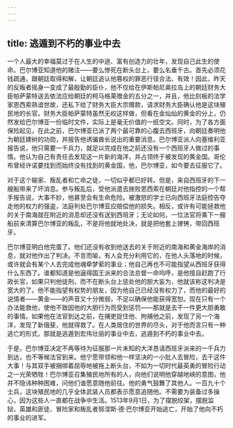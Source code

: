 ```yaml
---
---
---
```

title: 逃遁到不朽的事业中去
---




一个人最大的幸福莫过于在人生的中途、富有创造力的壮年，发现自己此生的使命。巴尔博亚知道他的赌注——要么惨死在断头台上，要么名垂千古。首先必须花钱疏通，跟朝廷取得和解，让朝廷追认他篡权的罪恶行径合法、有效！因此，昨天的反叛者摇身一变成了最殷勤的臣仆，他不仅给在伊斯帕尼奥拉岛上的朝廷财务大臣帕萨蒙特送去依法应给朝廷的柯马格莱赠金的五分之一，并且，他比刻板的法学家恩西索熟谙世故，还私下给了财务大臣大宗赠款，请求财务大臣确认他是这块殖民地的长官。财务大臣帕萨蒙特虽然无权这样做，但看在金灿灿的黄金的分上，仍然发给巴尔博亚一份临时文件，实际上是毫无价值的一纸空文。同时，为了各方面保险起见，在此之前，巴尔博亚已派了两个最可靠的心腹去西班牙，向朝廷奏明他为朝廷建树的功勋，并报告他诱骗酋长说出的重要消息。巴尔博亚派人向塞维利亚报告说，他只需要一千兵力，就足以完成在他之前还没有一个西班牙人做过的事情。他认为自己有责任去发现这一片新的海洋，并占领终于被发现的黄金国。哥伦布曾经许诺要找到而始终没有找到的黄金国，他，巴尔博亚，如今要去征服它了。

对于这个输家、叛乱者和亡命之徒，一切似乎都已好转。但是，来自西班牙的下一艘船带来了坏消息。参与叛乱后，受他派遣去挫败恩西索在朝廷对他指控的一个帮手报告说，大事不妙，他甚至会有生命危险。被激怒的学士已向西班牙法庭控告夺走他的权力的强盗，法庭判处巴尔博亚应赔偿他的损失。相反，或许有可能拯救他的关于南海就在附近的消息却还没有送到西班牙；无论如何，一位法官将乘下一艘船前来清算巴尔博亚的叛乱，不是将他就地处决，就是把他套上镣铐，带回西班牙。

巴尔博亚明白他完蛋了。他们还没有收到他送去的关于附近的南海和黄金海岸的消息，就对他作出了判决。不言而喻，有人会充分利用它的，在他人头落地的时候，或许就会有某个人去完成他魂牵梦萦的事业；他自己再也不可能指望从西班牙获得什么东西了。谁都知道是他逼得国王派来的合法总督一命呜呼，是他擅自赶跑了行政长官，如果只判他徒刑，而不在断头台上惩处他的胆大妄为，他就该称这判决是宽大的了。他不能指望有权势的朋友，因为他自己已经没有权力了，而他的最好的说情者——黄金——的声音又十分微弱，不足以确保他能获得宽恕。现在只有一个办法能救他，使他不致因他的大胆行为而受到惩罚——那就是去干一件更大胆勇敢的事情。如果他在法官到达之前，在捕吏捉住他、拘捕他之前，发现了另一个海洋，发现了新俄斐，他就得救了。在人类居住的世界的尽头，对于他而言只有一种逃亡的形式，那就是逃遁到宏伟壮丽的事业中去，逃遁到不朽的事业中去。

于是，巴尔博亚决定不再等待为征服那一片未知的大洋恳请西班牙派来的一千兵力到达，也不等候法官到来。他宁愿带领和他一样坚决的一小批人去冒险，去干这件大事！与其双手被捆绑着屈辱地被拖上断头台，不如为一切时代最英勇的冒险行动之一光荣牺牲！巴尔博亚召集殖民地所有的人，向他们说明他穿越地峡的意图，他并不隐讳种种困难，问他们谁愿意随他前往。他的勇气鼓舞了其他人。一百九十个士兵，这块殖民地的几乎全体武装人员都表示愿意追随他。不需要为装备过多操心，因为这些人一直都在战争中生活。1513年9月1日，为了摆脱绞架，摆脱监狱，英雄和匪徒、冒险家和叛乱者努涅斯·德·巴尔博亚开始逃亡，开始了他向不朽的事业的进军。